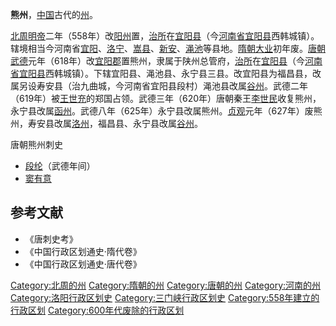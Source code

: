 '''熊州'''，[[中国|中国]]古代的[[州|州]]。

[[北周明帝|北周明帝]]二年（558年）改[[阳州|阳州]]置，[[治所|治所]]在[[宜阳县|宜阳县]]（今[[河南省|河南省]][[宜阳县|宜阳县]]西韩城镇）。辖境相当今河南省[[宜阳县|宜阳]]、[[洛宁县|洛宁]]、[[嵩县|嵩县]]、[[新安县|新安]]、[[渑池县|渑池]]等县地。[[隋朝|隋朝]][[大业_(年号)|大业]]初年废。[[唐朝|唐朝]][[武德|武德]]元年（618年）改[[宜阳郡|宜阳郡]]置熊州，隶属于陕州总管府，[[治所|治所]]在[[宜阳县|宜阳县]]（今[[河南省|河南省]][[宜阳县|宜阳县]]西韩城镇）。下辖宜阳县、渑池县、永宁县三县。改宜阳县为福昌县，改属另设寿安县（治九曲城，今河南省宜阳县段村）渑池县改属[[谷州|谷州]]。武德二年（619年）被[[王世充|王世充]]的郑国占领。武德三年（620年）唐朝秦王[[李世民|李世民]]收复熊州，永宁县改属[[函州|函州]]。武德八年（625年）永宁县改属熊州。[[贞观_(唐朝)|贞观]]元年（627年）废熊州，寿安县改属[[洛州|洛州]]，福昌县、永宁县改属[[谷州|谷州]]。
;唐朝熊州刺史
*[[段纶|段纶]]（武德年间）
*[[窦有意|窦有意]]
==参考文献==
*《唐刺史考》
*《中国行政区划通史·隋代卷》
*《中国行政区划通史·唐代卷》
{{河南行政区划小作品}} 
{{DEFAULTSORT:X}}
[[Category:北周的州|Category:北周的州]]
[[Category:隋朝的州|Category:隋朝的州]] 
[[Category:唐朝的州|Category:唐朝的州]] 
[[Category:河南的州|Category:河南的州]] 
[[Category:洛阳行政区划史|Category:洛阳行政区划史]]
[[Category:三门峡行政区划史|Category:三门峡行政区划史]]
[[Category:558年建立的行政区划|Category:558年建立的行政区划]]
[[Category:600年代废除的行政区划|Category:600年代废除的行政区划]]